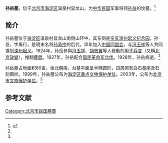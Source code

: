 {{文物保护单位
|级别 = 省级
|省区市 = 北京市
|图片 = 
|名称 = 孙岳墓
|编号 = 7-30
|分类 = 近现代重要史迹及代表性建筑
|时代 = 近代
|所在 = [[海淀区|海淀区]]温泉村显龙山
|登录 = 2003年12月11日
}}

'''孙岳墓'''，位于[[北京市|北京市]][[海淀区|海淀区]]温泉村显龙山，为[[中华民国|中华民国]]军事将领[[孙岳|孙岳]]的坟墓。<ref name=hdww>{{Cite web |url=http://whw.bjhd.gov.cn/whyc/hdww/wwbh/201307/t20130722_518978.htm |title=孙岳墓，北京市海淀区文化委员会，2013-07-22 |access-date=2014-01-06 |archive-url=https://web.archive.org/web/20150514174525/http://whw.bjhd.gov.cn/whyc/hdww/wwbh/201307/t20130722_518978.htm |archive-date=2015-05-14 |dead-url=yes }}</ref>

==简介==
孙岳墓位于[[海淀区|海淀区]]温泉村显龙山南侧山环中，其东侧是[[辛亥滦州起义纪念园|辛亥滦州起义纪念园]]。孙岳，字禹行，是明末名将[[孙承宗|孙承宗]]的后代，早年加入[[中国同盟会|中国同盟会]]，与[[冯玉祥|冯玉祥]]等人共同谋划[[滦州起义|滦州起义]]。1924年，孙岳參與[[冯玉祥|冯玉祥]]、[[胡景翼|胡景翼]]等人發動的[[甲子兵变|甲子兵变]]（又稱[[北京政变_(1924年)|北京政變]]），推翻[[曹錕|曹錕]]。1927年，孙岳配合[[国民革命军|国民革命军]][[北伐|北伐]]。1928年，孙岳病逝。<ref name=hdww/>

孙岳墓占地面积80亩，坐北朝南，台基平面呈半椭圆形，四周砌有白石基座及石刻围栏。1999年，孙岳墓公布为[[海淀区文物保护单位|海淀区重点文物保护单位]]。2003年，公布为[[北京市文物保护单位|北京市文物保护单位]]。<ref name=hdww/>

==参考文献==
{{reflist}}

{{北京市文物保护单位}}
[[Category:北京市民国墓葬|Category:北京市民国墓葬]]